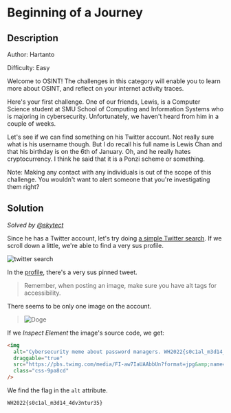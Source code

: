 # Beginning of a Journey

## Description

Author: Hartanto

Difficulty: Easy

Welcome to OSINT! The challenges in this category will enable you to learn more
about OSINT, and reflect on your internet activity traces.

Here's your first challenge. One of our friends, Lewis, is a Computer Science
student at SMU School of Computing and Information Systems who is majoring in
cybersecurity. Unfortunately, we haven't heard from him in a couple of weeks.

Let's see if we can find something on his Twitter account. Not really sure what
is his username though. But I do recall his full name is Lewis Chan and that his
birthday is on the 6th of January. Oh, and he really hates cryptocurrency. I
think he said that it is a Ponzi scheme or something.

Note: Making any contact with any individuals is out of the scope of this
challenge. You wouldn't want to alert someone that you're investigating them
right?

## Solution

_Solved by [@skytect](https://github.com/skytect)_

Since he has a Twitter account, let's try doing
[a simple Twitter search](https://twitter.com/search?q=lewis%20chan&src=typed_query&f=user).
If we scroll down a little, we're able to find a very sus profile.

![twitter search](/images/whitehacks-2022/beginning-of-a-journey-1.png)

In the [profile](https://twitter.com/lewischan0601), there's a very sus pinned
tweet.

> Remember, when posting an image, make sure you have alt tags for
> accessibility.

There seems to be only one image on the account.

> ![Doge](/images/whitehacks-2022/beginning-of-a-journey-2.jpeg)

If we _Inspect Element_ the image's source code, we get:

```html
<img
  alt="Cybersecurity meme about password managers. WH2022{s0c1al_m3d14_4dv3ntur35}"
  draggable="true"
  src="https://pbs.twimg.com/media/FI-aw7IaUAAbbUn?format=jpg&amp;name=small"
  class="css-9pa8cd"
/>
```

We find the flag in the `alt` attribute.

`WH2022{s0c1al_m3d14_4dv3ntur35}`
